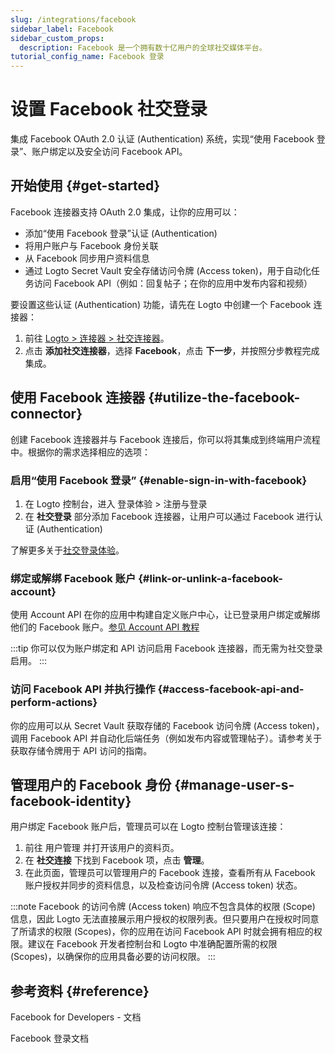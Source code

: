 ```yaml
---
slug: /integrations/facebook
sidebar_label: Facebook
sidebar_custom_props:
  description: Facebook 是一个拥有数十亿用户的全球社交媒体平台。
tutorial_config_name: Facebook 登录
---
```




# 设置 Facebook 社交登录

集成 Facebook OAuth 2.0 认证 (Authentication) 系统，实现“使用 Facebook 登录”、账户绑定以及安全访问 Facebook API。

<GuideTip />

## 开始使用 \{#get-started}

Facebook 连接器支持 OAuth 2.0 集成，让你的应用可以：

- 添加“使用 Facebook 登录”认证 (Authentication)
- 将用户账户与 Facebook 身份关联
- 从 Facebook 同步用户资料信息
- 通过 Logto Secret Vault 安全存储访问令牌 (Access token)，用于自动化任务访问 Facebook API（例如：回复帖子；在你的应用中发布内容和视频）

要设置这些认证 (Authentication) 功能，请先在 Logto 中创建一个 Facebook 连接器：

1. 前往 [Logto > 连接器 > 社交连接器](https://cloud.logto.io/to/connectors/social)。
2. 点击 **添加社交连接器**，选择 **Facebook**，点击 **下一步**，并按照分步教程完成集成。

<Integration />

## 使用 Facebook 连接器 \{#utilize-the-facebook-connector}

创建 Facebook 连接器并与 Facebook 连接后，你可以将其集成到终端用户流程中。根据你的需求选择相应的选项：

### 启用“使用 Facebook 登录” \{#enable-sign-in-with-facebook}

1. 在 Logto 控制台，进入 <CloudLink to="/sign-in-experience/sign-up-and-sign-in">登录体验 > 注册与登录</CloudLink>
2. 在 **社交登录** 部分添加 Facebook 连接器，让用户可以通过 Facebook 进行认证 (Authentication)

了解更多关于[社交登录体验](/end-user-flows/sign-up-and-sign-in/social-sign-in)。

### 绑定或解绑 Facebook 账户 \{#link-or-unlink-a-facebook-account}

使用 Account API 在你的应用中构建自定义账户中心，让已登录用户绑定或解绑他们的 Facebook 账户。[参见 Account API 教程](/end-user-flows/account-settings/by-account-api#link-a-new-social-connection)

:::tip
你可以仅为账户绑定和 API 访问启用 Facebook 连接器，而无需为社交登录启用。
:::

### 访问 Facebook API 并执行操作 \{#access-facebook-api-and-perform-actions}

你的应用可以从 Secret Vault 获取存储的 Facebook 访问令牌 (Access token)，调用 Facebook API 并自动化后端任务（例如发布内容或管理帖子）。请参考关于获取存储令牌用于 API 访问的指南。

## 管理用户的 Facebook 身份 \{#manage-user-s-facebook-identity}

用户绑定 Facebook 账户后，管理员可以在 Logto 控制台管理该连接：

1. 前往 <CloudLink to="/users">用户管理</CloudLink> 并打开该用户的资料页。
2. 在 **社交连接** 下找到 Facebook 项，点击 **管理**。
3. 在此页面，管理员可以管理用户的 Facebook 连接，查看所有从 Facebook 账户授权并同步的资料信息，以及检查访问令牌 (Access token) 状态。

:::note
Facebook 的访问令牌 (Access token) 响应不包含具体的权限 (Scope) 信息，因此 Logto 无法直接展示用户授权的权限列表。但只要用户在授权时同意了所请求的权限 (Scopes)，你的应用在访问 Facebook API 时就会拥有相应的权限。建议在 Facebook 开发者控制台和 Logto 中准确配置所需的权限 (Scopes)，以确保你的应用具备必要的访问权限。
:::

## 参考资料 \{#reference}

<Url href="https://developers.facebook.com/docs/">Facebook for Developers - 文档</Url>

<Url href="https://developers.facebook.com/docs/facebook-login">Facebook 登录文档</Url>
